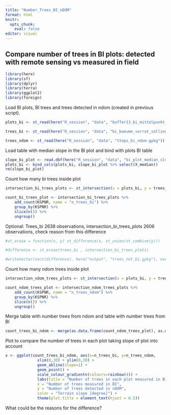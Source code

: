 ```yaml
---
title: "Number_Trees_BI_nDOM"
format: html
knitr:
  opts_chunk: 
    eval: false
editor: visual
---
```


## Compare number of trees in BI plots: detected with remote sensing vs measured in field

```r
library(here)
library(sf)
library(dplyr)
library(terra)
library(ggplot2)
library(foreign)
```

Load BI plots, BI trees and trees detected in ndom (created in previous script).

```r
plots_bi <- st_read(here("R_session", "data", "buffer13_bi_mittelpunkt_solling_2023.gpkg"))

trees_bi <- st_read(here("R_session", "data", "bi_baeume_vorrat_solling_2023.gpkg"))

trees_ndom <- st_read(here("R_session", "data", "ttops_bi_ndom.gpkg"))
```

Load table with median slope in the BI plot and bind with plots BI table

```r
slope_bi_plot <- read.dbf(here("R_session", "data", "bi_plot_median_slope.dbf"))
plots_bi <- bind_cols(plots_bi, slope_bi_plot %>% select(X_median))
rm(slope_bi_plot)
```

Count how many bi trees inside plot

```r
intersection_bi_trees_plots <- st_intersection(x = plots_bi, y = trees_bi)

count_bi_trees_plot <- intersection_bi_trees_plots %>% 
    add_count(KSPNR, name = "n_trees_bi") %>% 
    group_by(KSPNR) %>% 
    slice(n()) %>% 
    ungroup() 
```

Optional: Trees_bi 2638 observations, intersection_bi_trees_plots 2606 observations, check reason from this difference

```r
#st_erase = function(x, y) st_difference(x, st_union(st_combine(y)))

#difference <- st_erase(trees_bi , intersection_bi_trees_plots)

#writeVector(vect(difference), here("output", "trees_not_bi.gpkg"), overwrite=TRUE)
```

Count how many ndom trees inside plot

```r
intersection_ndom_trees_plots <- st_intersection(x = plots_bi, y = trees_ndom)

count_ndom_trees_plot <- intersection_ndom_trees_plots %>% 
    add_count(KSPNR, name = "n_trees_ndom") %>% 
    group_by(KSPNR) %>% 
    slice(n()) %>% 
    ungroup() 
```

Merge table with number trees from ndom and table with number trees from BI

```r
count_trees_bi_ndom <- merge(as.data.frame(count_ndom_trees_plot), as.data.frame(count_bi_trees_plot), by = "KSPNR")
```

Plot to compare the number of trees in each plot taking slope of plot into account

```r
x <- ggplot(count_trees_bi_ndom, aes(x=n_trees_bi, y=n_trees_ndom,        colour=X_median.x)) + 
              xlim(0,30) + ylim(0,30) +
              geom_abline(slope=1) +
              geom_point() +
              scale_colour_gradientn(colours=rainbow(4)) +
              labs(title = "Number of trees in each plot measured in BI vs detected with nDOM", 
              x = "Number of trees measured in BI",
              y = "Number of trees detected in nDOM",
              color = "Terrain slope [degree]") +
              theme(plot.title = element_text(hjust = 0.5))
```

What could be the reasons for the difference?
